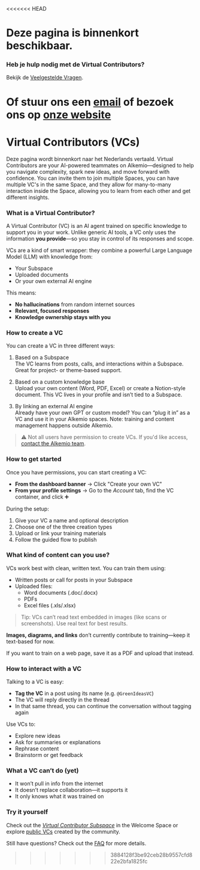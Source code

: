 <<<<<<< HEAD
# Deze pagina is binnenkort beschikbaar.

### Heb je hulp nodig met de Virtual Contributors?

Bekijk de [Veelgestelde Vragen](/faq).

Of stuur ons een [email](mailto:info@alkem.io) of bezoek ons op [onze website](https://welcome.alkem.io/contact)
=======
# Virtual Contributors (VCs)

Deze pagina wordt binnenkort naar het Nederlands vertaald. Virtual Contributors are your AI-powered teammates on Alkemio—designed to help you navigate complexity, spark new ideas, and move forward with confidence.
You can invite them to join multiple Spaces, you can have multiple VC's in the same Space, 
and they allow for many-to-many interaction inside the Space, allowing you to learn from each other and get different insights.

### What is a Virtual Contributor?

A Virtual Contributor (VC) is an AI agent trained on specific knowledge to support you in your work. Unlike generic AI tools, a VC only uses the information **you provide**—so you stay in control of its responses and scope.

VCs are a kind of smart wrapper: they combine a powerful Large Language Model (LLM) with knowledge from:

- Your Subspace
- Uploaded documents
- Or your own external AI engine

This means:

- **No hallucinations** from random internet sources
- **Relevant, focused responses**
- **Knowledge ownership stays with you**

### How to create a VC

You can create a VC in three different ways:

1. Based on a Subspace\
   The VC learns from posts, calls, and interactions within a Subspace. Great for project- or theme-based support.

2. Based on a custom knowledge base\
   Upload your own content (Word, PDF, Excel) or create a Notion-style document. This VC lives in your profile and isn’t tied to a Subspace.

3. By linking an external AI engine\
   Already have your own GPT or custom model? You can “plug it in” as a VC and use it in your Alkemio spaces. Note: training and content management happens outside Alkemio.

> ⚠️ Not all users have permission to create VCs. If you'd like access, [contact the Alkemio team](/support).

### How to get started

Once you have permissions, you can start creating a VC:

- **From the dashboard banner** → Click "Create your own VC"
- **From your profile settings** → Go to the _Account_  tab, find the VC container, and click ➕

During the setup:

1. Give your VC a name and optional description
2. Choose one of the three creation types
3. Upload or link your training materials
4. Follow the guided flow to publish

### What kind of content can you use?

VCs work best with clean, written text. You can train them using:

- Written posts or call for posts in your Subspace
- Uploaded files:
  - Word documents (.doc/.docx)
  - PDFs
  - Excel files (.xls/.xlsx)

> Tip: VCs can’t read text embedded in images (like scans or screenshots). Use real text for best results.

**Images, diagrams, and links** don’t currently contribute to training—keep it text-based for now.

If you want to train on a web page, save it as a PDF and upload that instead.

### How to interact with a VC

Talking to a VC is easy:

- **Tag the VC** in a post using its name (e.g. `@GreenIdeasVC`)
- The VC will reply directly in the thread
- In that same thread, you can continue the conversation without tagging again

Use VCs to:

- Explore new ideas
- Ask for summaries or explanations
- Rephrase content
- Brainstorm or get feedback

### What a VC can’t do (yet)

- It won’t pull in info from the internet
- It doesn’t replace collaboration—it supports it
- It only knows what it was trained on

### Try it yourself

Check out the [_Virtual Contributor Subspace_](https://alkem.io/welcome-space/challenges/virtualcontributors) in the Welcome Space or explore [public VCs](https://alkem.io/contributors) created by the community.

Still have questions? Check out the [FAQ](/faq) for more details.
>>>>>>> 3884128f3be92ceb28b9557cfd822e2bfa1825fc
